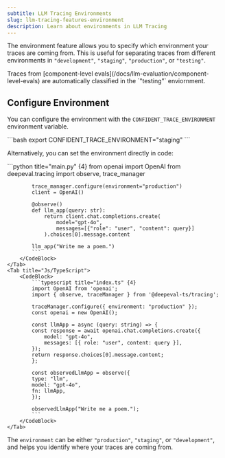 ```yaml
---
subtitle: LLM Tracing Environments
slug: llm-tracing-features-environment
description: Learn about environments in LLM Tracing
---
```


The environment feature allows you to specify which environment your traces are coming from. This is useful for separating traces from different environments in `"development"`, `"staging"`, `"production"`, or `"testing"`.

<Callout>
Traces from [component-level evals](/docs/llm-evaluation/component-level-evals) are automatically classified in the `"testing"` enviornment.
</Callout>

## Configure Environment

You can configure the environment with the `CONFIDENT_TRACE_ENVIRONMENT` environment variable. 

<CodeBlock>
```bash
export CONFIDENT_TRACE_ENVIRONMENT="staging"
```
</CodeBlock>

Alternatively, you can set the environment directly in code:

<Tabs>
    <Tab title="Python">
        <CodeBlock>
            ```python title="main.py" {4}
            from openai import OpenAI 
            from deepeval.tracing import observe, trace_manager
            
            trace_manager.configure(environment="production")
            client = OpenAI()
            
            @observe()
            def llm_app(query: str):
                return client.chat.completions.create(
                    model="gpt-4o",
                    messages=[{"role": "user", "content": query}]
                ).choices[0].message.content
            
            llm_app("Write me a poem.")
            ```
        </CodeBlock>
    </Tab>
    <Tab title="Js/TypeScript">
        <CodeBlock>
            ```typescript title="index.ts" {4}
            import OpenAI from 'openai';
            import { observe, traceManager } from '@deepeval-ts/tracing';

            traceManager.configure({ environment: "production" });
            const openai = new OpenAI();

            const llmApp = async (query: string) => {
            const response = await openai.chat.completions.create({
                model: "gpt-4o",
                messages: [{ role: "user", content: query }],
            });
            return response.choices[0].message.content;
            };

            const observedLlmApp = observe({
            type: "llm",
            model: "gpt-4o",
            fn: llmApp,
            });

            observedLlmApp("Write me a poem.");
            ```
        </CodeBlock>
    </Tab>
</Tabs>

The `environment` can be either `"production"`, `"staging"`, or `"development"`, and helps you identify where your traces are coming from.
